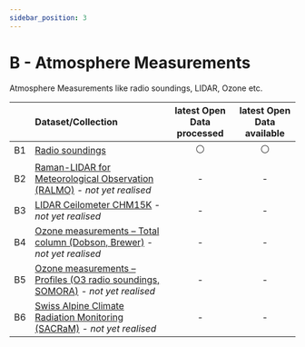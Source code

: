 ```yaml
---
sidebar_position: 3
---
```


# B - Atmosphere Measurements

Atmosphere Measurements like radio soundings, LIDAR, Ozone etc.

|    | Dataset/Collection | latest Open Data processed | latest Open Data available |
|:-----:|:-----|:-----:|:-----:|
| B1 | [Radio soundings](/b-data-atmosphere/b1-radio-sounding) | ⚪ | ⚪ |
| B2 | [Raman-LIDAR for Meteorological Observation (RALMO)](/b-data-atmosphere/b2-ralmo) *- not yet realised* | - | - |
| B3 | [LIDAR Ceilometer CHM15K](/b-data-atmosphere/b3-lidar-ceilometer-chm15k) *- not yet realised* | - | - |
| B4 | [Ozone measurements – Total column (Dobson, Brewer)](/b-data-atmosphere/b4-ozone-measurements-total-column) *- not yet realised* | - | - |
| B5 | [Ozone measurements – Profiles (O3 radio soundings, SOMORA)](/b-data-atmosphere/b5-ozone-measurements-profiles) *- not yet realised* | - | - |
| B6 | [Swiss Alpine Climate Radiation Monitoring (SACRaM)](/b-data-atmosphere/b6-sacram) *- not yet realised* | - | - |
